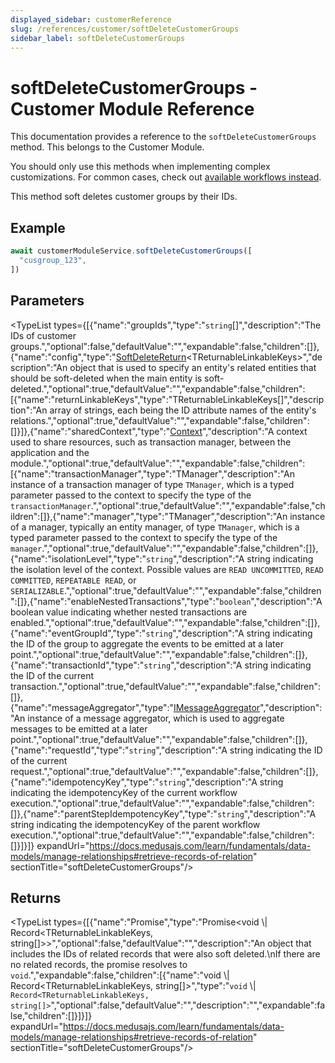 ```yaml
---
displayed_sidebar: customerReference
slug: /references/customer/softDeleteCustomerGroups
sidebar_label: softDeleteCustomerGroups
---
```



# softDeleteCustomerGroups - Customer Module Reference

This documentation provides a reference to the `softDeleteCustomerGroups` method. This belongs to the Customer Module.

<Note>

You should only use this methods when implementing complex customizations. For common cases, check out [available workflows instead](/medusa-workflows-reference).

</Note>

This method soft deletes customer groups by their IDs.

## Example

```ts
await customerModuleService.softDeleteCustomerGroups([
  "cusgroup_123",
])
```

## Parameters

<TypeList types={[{"name":"groupIds","type":"`string`[]","description":"The IDs of customer groups.","optional":false,"defaultValue":"","expandable":false,"children":[]},{"name":"config","type":"[SoftDeleteReturn](../../../interfaces/customer.SoftDeleteReturn/page.mdx)&#60;TReturnableLinkableKeys&#62;","description":"An object that is used to specify an entity's related entities that should be soft-deleted when the main entity is soft-deleted.","optional":true,"defaultValue":"","expandable":false,"children":[{"name":"returnLinkableKeys","type":"TReturnableLinkableKeys[]","description":"An array of strings, each being the ID attribute names of the entity's relations.","optional":true,"defaultValue":"","expandable":false,"children":[]}]},{"name":"sharedContext","type":"[Context](../../../interfaces/customer.Context/page.mdx)","description":"A context used to share resources, such as transaction manager, between the application and the module.","optional":true,"defaultValue":"","expandable":false,"children":[{"name":"transactionManager","type":"TManager","description":"An instance of a transaction manager of type `TManager`, which is a typed parameter passed to the context to specify the type of the `transactionManager`.","optional":true,"defaultValue":"","expandable":false,"children":[]},{"name":"manager","type":"TManager","description":"An instance of a manager, typically an entity manager, of type `TManager`, which is a typed parameter passed to the context to specify the type of the `manager`.","optional":true,"defaultValue":"","expandable":false,"children":[]},{"name":"isolationLevel","type":"`string`","description":"A string indicating the isolation level of the context. Possible values are `READ UNCOMMITTED`, `READ COMMITTED`, `REPEATABLE READ`, or `SERIALIZABLE`.","optional":true,"defaultValue":"","expandable":false,"children":[]},{"name":"enableNestedTransactions","type":"`boolean`","description":"A boolean value indicating whether nested transactions are enabled.","optional":true,"defaultValue":"","expandable":false,"children":[]},{"name":"eventGroupId","type":"`string`","description":"A string indicating the ID of the group to aggregate the events to be emitted at a later point.","optional":true,"defaultValue":"","expandable":false,"children":[]},{"name":"transactionId","type":"`string`","description":"A string indicating the ID of the current transaction.","optional":true,"defaultValue":"","expandable":false,"children":[]},{"name":"messageAggregator","type":"[IMessageAggregator](../../../interfaces/customer.IMessageAggregator/page.mdx)","description":"An instance of a message aggregator, which is used to aggregate messages to be emitted at a later point.","optional":true,"defaultValue":"","expandable":false,"children":[]},{"name":"requestId","type":"`string`","description":"A string indicating the ID of the current request.","optional":true,"defaultValue":"","expandable":false,"children":[]},{"name":"idempotencyKey","type":"`string`","description":"A string indicating the idempotencyKey of the current workflow execution.","optional":true,"defaultValue":"","expandable":false,"children":[]},{"name":"parentStepIdempotencyKey","type":"`string`","description":"A string indicating the idempotencyKey of the parent workflow execution.","optional":true,"defaultValue":"","expandable":false,"children":[]}]}]} expandUrl="https://docs.medusajs.com/learn/fundamentals/data-models/manage-relationships#retrieve-records-of-relation" sectionTitle="softDeleteCustomerGroups"/>

## Returns

<TypeList types={[{"name":"Promise","type":"Promise&#60;void \\| Record&#60;TReturnableLinkableKeys, string[]&#62;&#62;","optional":false,"defaultValue":"","description":"An object that includes the IDs of related records that were also soft deleted.\nIf there are no related records, the promise resolves to `void`.","expandable":false,"children":[{"name":"void \\| Record&#60;TReturnableLinkableKeys, string[]&#62;","type":"`void` \\| `Record<TReturnableLinkableKeys, string[]>`","optional":false,"defaultValue":"","description":"","expandable":false,"children":[]}]}]} expandUrl="https://docs.medusajs.com/learn/fundamentals/data-models/manage-relationships#retrieve-records-of-relation" sectionTitle="softDeleteCustomerGroups"/>
